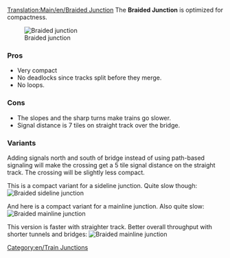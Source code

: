 [[Translation:Main/en/Braided Junction]]{{en/Junctionsmenu}}
The '''Braided Junction''' is optimized for compactness.

[[File:en/Ttd.braided.compact.4.png|frame|none|Braided junction]]

===Pros===
*Very compact
*No deadlocks since tracks split before they merge.
*No loops.

===Cons===
*The slopes and the sharp turns make trains go slower.
*Signal distance is 7 tiles on straight track over the bridge.

===Variants===
Adding signals north and south of bridge instead of using path-based signaling will make the crossing get a 5 tile signal distance on the straight track. The crossing will be slightly less compact.

This is a compact variant for a sideline junction.  Quite slow though:
[[File:en/Ttd.braided.side.png|frame|none|Braided sideline junction]]

And here is a compact variant for a mainline junction. Also quite slow:
[[File:en/Ttd.braided.main.png|frame|none|Braided mainline junction]]

This version is faster with straighter track. Better overall throughput with shorter tunnels and bridges:
[[File:en/Ttd.braided.main.2.png|frame|none|Braided mainline junction]]

[[Category:en/Train Junctions]]
